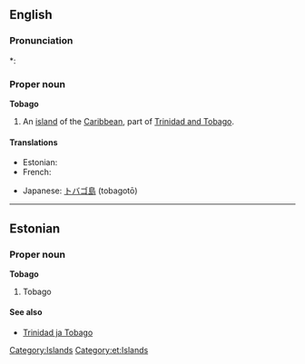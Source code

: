 ==English==

===Pronunciation===
*: {{rhymes|eɪɡəʊ}}

===Proper noun===
{{wikipedia}}
'''Tobago'''

# An [[island]] of the [[Caribbean]], part of [[Trinidad and Tobago]].

====Translations====
{{trans-top|island of the Caribbean}}
* Estonian: {{t-|et|Tobago}}
* French: {{t-|fr|Tobago}}
{{trans-mid}}
* Japanese: [[トバゴ島]] (tobagotō)
{{trans-bottom}}

[[Category:Islands]]

----

==Estonian==
{{wikipedia|lang=et}}

===Proper noun===
'''Tobago'''

# Tobago

====See also====
* [[Trinidad ja Tobago]]

[[Category:et:Islands]]